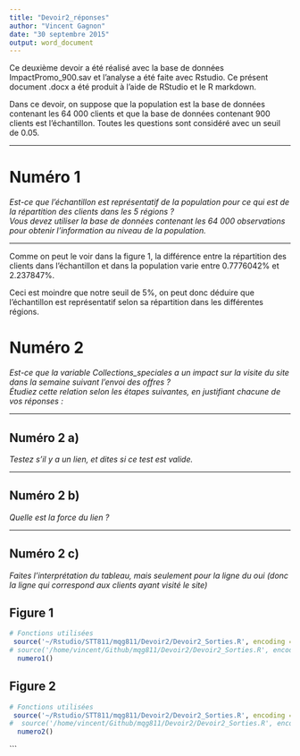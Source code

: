 ```yaml
---
title: "Devoir2_réponses"
author: "Vincent Gagnon"
date: "30 septembre 2015"
output: word_document
---
```


Ce deuxième devoir a été réalisé avec la base de données ImpactPromo_900.sav et l'analyse a été faite avec Rstudio. Ce présent document .docx a été produit à l'aide de RStudio et le R markdown. 

Dans ce devoir, on suppose que la population est la base de données contenant les 64 000 clients et que la base de données contenant 900 clients est l'échantillon. Toutes les questions sont considéré avec un seuil de 0.05.

******

# Numéro 1 
*Est-ce que l'échantillon est représentatif de la population pour ce qui est de la répartition des clients dans les 5 régions ?  
Vous devez utiliser la base de données contenant les 64 000 observations pour obtenir l'information au niveau de la population.*

******

Comme on peut le voir dans la figure 1, la différence entre la répartition des clients dans l'échantillon et dans la population varie entre 0.7776042% et 2.237847%.  

Ceci est moindre que notre seuil de 5%, on peut donc déduire que l'échantillon est représentatif selon sa répartition dans les différentes régions. 


# Numéro 2
*Est-ce que la variable Collections_speciales a un impact sur la visite du site dans la semaine suivant l'envoi des offres ?  
Étudiez cette relation selon les étapes suivantes, en justifiant chacune de vos réponses :*

******

## Numéro 2 a)
*Testez s'il y a un lien, et dites si ce test est valide.*

******

## Numéro 2 b)
*Quelle est la force du lien ?*


******

## Numéro 2 c)
*Faites l'interprétation du tableau, mais seulement pour la ligne du oui (donc la ligne qui correspond aux clients ayant visité le site)*




## Figure 1
```r
# Fonctions utilisées
 source('~/Rstudio/STT811/mqg811/Devoir2/Devoir2_Sorties.R', encoding = 'UTF-8')
# source('/home/vincent/Github/mqg811/Devoir2/Devoir2_Sorties.R', encoding = 'UTF-8')
  numero1()
```

## Figure 2
```r
# Fonctions utilisées
 source('~/Rstudio/STT811/mqg811/Devoir2/Devoir2_Sorties.R', encoding = 'UTF-8')
#  source('/home/vincent/Github/mqg811/Devoir2/Devoir2_Sorties.R', encoding = 'UTF-8')
  numero2()
```


```
